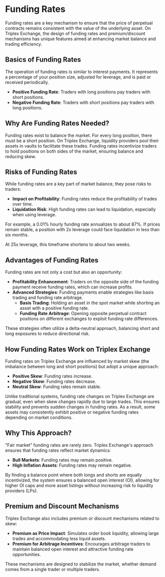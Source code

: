 # Funding Rates

Funding rates are a key mechanism to ensure that the price of perpetual contracts remains consistent with the value of the underlying asset. On Triplex Exchange, the design of funding rates and premium/discount mechanisms has unique features aimed at enhancing market balance and trading efficiency.

## Basics of Funding Rates

The operation of funding rates is similar to interest payments. It represents a percentage of your position size, adjusted for leverage, and is paid or received periodically.

- **Positive Funding Rate**: Traders with long positions pay traders with short positions.
- **Negative Funding Rate**: Traders with short positions pay traders with long positions.

## Why Are Funding Rates Needed?

Funding rates exist to balance the market. For every long position, there must be a short position. On Triplex Exchange, liquidity providers pool their assets in vaults to facilitate these trades. Funding rates incentivize traders to hold positions on both sides of the market, ensuring balance and reducing skew.

## Risks of Funding Rates

While funding rates are a key part of market balance, they pose risks to traders:

- **Impact on Profitability**: Funding rates reduce the profitability of trades over time.
- **Liquidation Risk**: High funding rates can lead to liquidation, especially when using leverage.


<Callout type="warning">
For example, a 0.01% hourly funding rate annualizes to about 87%. If prices remain stable, a position with 2x leverage could face liquidation in less than six months.

At 25x leverage, this timeframe shortens to about two weeks.
</Callout>

## Advantages of Funding Rates

Funding rates are not only a cost but also an opportunity:

- **Profitability Enhancement**: Traders on the opposite side of the funding payment receive funding rates, which can increase profits.
- **Advanced Strategies**: Funding payments enable strategies like basis trading and funding rate arbitrage.
  - **Basis Trading**: Holding an asset in the spot market while shorting an asset with a positive funding rate.
  - **Funding Rate Arbitrage**: Opening opposite perpetual contract positions on different exchanges to exploit funding rate differences.

These strategies often utilize a delta-neutral approach, balancing short and long exposures to reduce directional risk.

## How Funding Rates Work on Triplex Exchange

Funding rates on Triplex Exchange are influenced by market skew (the imbalance between long and short positions) but adopt a unique approach:

- **Positive Skew**: Funding rates increase.
- **Negative Skew**: Funding rates decrease.
- **Neutral Skew**: Funding rates remain stable.

Unlike traditional systems, funding rate changes on Triplex Exchange are gradual, even when skew changes rapidly due to large trades. This ensures stability and prevents sudden changes in funding rates. As a result, some assets may consistently exhibit positive or negative funding rates depending on market conditions.

## Why This Approach?

"Fair market" funding rates are rarely zero. Triplex Exchange's approach ensures that funding rates reflect market dynamics:

- **Bull Markets**: Funding rates may remain positive.
- **High Inflation Assets**: Funding rates may remain negative.

By finding a balance point where both longs and shorts are equally incentivized, the system ensures a balanced open interest (OI), allowing for higher OI caps and more asset listings without increasing risk to liquidity providers (LPs).

## Premium and Discount Mechanisms

Triplex Exchange also includes premium or discount mechanisms related to skew:

- **Premium as Price Impact**: Simulates order book liquidity, allowing large trades and accommodating less liquid assets.
- **Premium for Arbitrage Incentives**: Encourages arbitrage traders to maintain balanced open interest and attractive funding rate opportunities.

These mechanisms are designed to stabilize the market, whether demand comes from a single trader or multiple traders. 